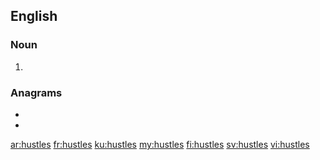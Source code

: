 ==English==

===Noun===
{{head|en|noun plural form}}

# {{plural of|hustle|lang=en}}

===Anagrams===
* {{l|en|lushest}}
* {{l|en|sleuths}}

[[ar:hustles]]
[[fr:hustles]]
[[ku:hustles]]
[[my:hustles]]
[[fi:hustles]]
[[sv:hustles]]
[[vi:hustles]]
